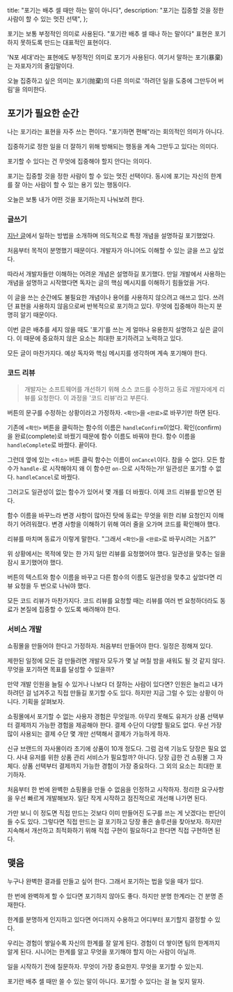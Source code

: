   title: "포기는 배추 셀 때만 하는 말이 아니다",
  description: "포기는 집중할 것을 정한 사람이 할 수 있는 멋진 선택",
};

포기는 보통 부정적인 의미로 사용된다. "포기란 배추 셀 때나 하는 말이다" 표현은 포기하지 못하도록 만드는 대표적인 표현이다.

'N포 세대'라는 표현에도 부정적인 의미로 포기가 사용된다. 여기서 말하는 포기(暴棄)는 자포자기의 줄임말이다.

오늘 집중하고 싶은 의미는 포기(抛棄)의 다른 의미로 '하려던 일을 도중에 그만두어 버림'을 의미한다.

## 포기가 필요한 순간

나는 포기라는 표현을 자주 쓰는 편이다. "포기하면 편해"라는 회의적인 의미가 아니다.

집중하기로 정한 일을 더 잘하기 위해 방해되는 행동을 계속 그만두고 있다는 의미다.

포기할 수 있다는 건 무엇에 집중해야 할지 안다는 의미다.

포기는 집중할 것을 정한 사람이 할 수 있는 멋진 선택이다. 동시에 포기는 자신의 한계를 잘 아는 사람이 할 수 있는 용기 있는 행동이다.

오늘은 보통 내가 어떤 것을 포기하는지 나눠보려 한다.

### 글쓰기

[지난 글](/2022/three-queues-management)에서 일하는 방법을 소개하며 의도적으로 특정 개념을 설명하길 포기했었다.

처음부터 목적이 분명했기 때문이다. 개발자가 아니어도 이해할 수 있는 글을 쓰고 싶었다.

따라서 개발자들만 이해하는 어려운 개념은 설명하길 포기했다. 만일 개발에서 사용하는 개념을 설명하고 시작했다면 독자는 글의 핵심 메시지를 이해하기 힘들었을 거다.

이 글을 쓰는 순간에도 불필요한 개념이나 용어를 사용하지 않으려고 애쓰고 있다. 쓰려던 표현을 사용하지 않음으로써 반복적으로 포기하고 있다. 무엇에 집중해야 하는지 분명히 알기 때문이다.

이번 글은 배추를 세지 않을 때도 '포기'를 쓰는 게 얼마나 유용한지 설명하고 싶은 글이다. 이 때문에 중요하지 않은 요소는 최대한 포기하려고 노력하고 있다.

모든 글이 마찬가지다. 예상 독자와 핵심 메시지를 생각하며 계속 포기해야 한다.

### 코드 리뷰

> 개발자는 소프트웨어를 개선하기 위해 소스 코드를 수정하고 동료 개발자에게 리뷰를 요청한다. 이 과정을 '코드 리뷰'라고 부른다.

버튼의 문구를 수정하는 상황이라고 가정하자. `<확인>`을 `<완료>`로 바꾸기만 하면 된다.

기존에 `<확인>` 버튼을 클릭하는 함수의 이름은 `handleConfirm`이었다. 확인(confirm)을 완료(complete)로 바꿨기 때문에 함수 이름도 바꿔야 한다. 함수 이름을 `handleComplete`로 바꿨다. 끝이다.

그런데 옆에 있는 `<취소>` 버튼 클릭 함수는 이름이 `onCancel`이다. 참을 수 없다. 모든 함수가 `handle-`로 시작해야지 왜 이 함수만 `on-`으로 시작하는가! 일관성은 포기할 수 없다. `handleCancel`로 바꿨다.

그러고도 일관성이 없는 함수가 있어서 몇 개를 더 바꿨다. 이제 코드 리뷰를 받으면 된다.

함수 이름을 바꾸느라 변경 사항이 많아진 탓에 동료는 무엇을 위한 리뷰 요청인지 이해하기 어려워졌다. 변경 사항을 이해하기 위해 여러 줄을 오가며 코드를 확인해야 했다.

리뷰를 마치며 동료가 이렇게 말한다. "그래서 `<확인>`을 `<완료>`로 바꾸시려는 거죠?"

위 상황에서는 목적에 맞는 한 가지 일만 리뷰를 요청했어야 했다. 일관성을 맞추는 일을 잠시 포기했어야 했다.

버튼의 텍스트와 함수 이름을 바꾸고 다른 함수의 이름도 일관성을 맞추고 싶었다면 리뷰 요청을 두 번으로 나눠야 했다.

모든 코드 리뷰가 마찬가지다. 코드 리뷰를 요청할 때는 리뷰를 여러 번 요청하더라도 동료가 본질에 집중할 수 있도록 배려해야 한다.

### 서비스 개발

쇼핑몰을 만들어야 한다고 가정하자. 처음부터 만들어야 한다. 일정은 정해져 있다.

제한된 일정에 모든 걸 만들려면 개발자 모두가 몇 날 며칠 밤을 새워도 될 것 같지 않다. 무엇을 포기하면 목표를 달성할 수 있을까?

만약 개발 인원을 늘릴 수 있거나 나보다 더 잘하는 사람이 있다면? 인원은 늘리고 내가 하려던 걸 넘겨주고 직접 만들길 포기할 수도 있다. 하지만 지금 그럴 수 있는 상황이 아니다. 기획을 살펴보자.

쇼핑몰에서 포기할 수 없는 사용자 경험은 무엇일까. 아무리 못해도 유저가 상품 선택부터 결제까지 가능한 경험을 제공해야 한다. 결제 수단이 다양할 필요도 없다. 우선 가장 많이 사용되는 결제 수단 몇 개만 선택해서 결제가 가능하게 하자.

신규 브랜드의 자사몰이라 초기에 상품이 10개 정도다. 그럼 검색 기능도 당장은 필요 없다. 사내 유저를 위한 상품 관리 서비스가 필요할까? 아니다. 당장 급한 건 쇼핑몰 그 자체다. 상품 선택부터 결제까지 가능한 경험이 가장 중요하다. 그 외의 요소는 최대한 포기하자.

처음부터 한 번에 완벽한 쇼핑몰을 만들 수 없음을 인정하고 시작하자. 정리한 요구사항을 우선 빠르게 개발해보자. 일단 작게 시작하고 점진적으로 개선해 나가면 된다.

가만 보니 이 정도면 직접 만드는 것보다 이미 만들어진 도구를 쓰는 게 낫겠다는 판단이 들 수도 있다. 그렇다면 직접 만드는 걸 포기하고 당장 좋은 솔루션을 찾아보자. 하지만 지속해서 개선하고 최적화하기 위해 직접 구현이 필요하다고 한다면 직접 구현하면 된다.

## 맺음

누구나 완벽한 결과를 만들고 싶어 한다. 그래서 포기하는 법을 잊을 때가 있다.

한 번에 완벽하게 할 수 있다면 포기하지 않아도 좋다. 하지만 분명 한계라는 건 분명 존재한다.

한계를 분명하게 인지하고 있다면 어디까지 수용하고 어디부터 포기할지 결정할 수 있다.

우리는 경험이 쌓일수록 자신의 한계를 잘 알게 된다. 경험이 더 쌓이면 팀의 한계까지 알게 된다. 시니어는 한계를 알고 무엇을 포기해야 할지 아는 사람이 아닐까.

일을 시작하기 전에 질문하자. 무엇이 가장 중요한지. 무엇을 포기할 수 있는지.

포기란 배추 셀 때만 쓸 수 있는 말이 아니다. 포기할 수 있다는 걸 늘 잊지 말자.
